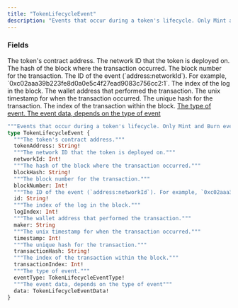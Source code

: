 ```yaml
---
title: "TokenLifecycleEvent"
description: "Events that occur during a token's lifecycle. Only Mint and Burn events right now."
---
```


### Fields

<ResponseField name="tokenAddress" type="String!" required>
  The token's contract address.
</ResponseField>

<ResponseField name="networkId" type="Int!" required>
  The network ID that the token is deployed on.
</ResponseField>

<ResponseField name="blockHash" type="String!" required>
  The hash of the block where the transaction occurred.
</ResponseField>

<ResponseField name="blockNumber" type="Int!" required>
  The block number for the transaction.
</ResponseField>

<ResponseField name="id" type="String!" required>
  The ID of the event (`address:networkId`). For example, `0xc02aaa39b223fe8d0a0e5c4f27ead9083c756cc2:1`.
</ResponseField>

<ResponseField name="logIndex" type="Int!" required>
  The index of the log in the block.
</ResponseField>

<ResponseField name="maker" type="String">
  The wallet address that performed the transaction.
</ResponseField>

<ResponseField name="timestamp" type="Int!" required>
  The unix timestamp for when the transaction occurred.
</ResponseField>

<ResponseField name="transactionHash" type="String!" required>
  The unique hash for the transaction.
</ResponseField>

<ResponseField name="transactionIndex" type="Int!" required>
  The index of the transaction within the block.
</ResponseField>

<a href="/api-reference/types/tokenlifecycleeventtype">
  <ResponseField name="eventType" type="TokenLifecycleEventType!" required>
    The type of event.
  </ResponseField>
</a>

<a href="/api-reference/types/tokenlifecycleeventdata">
  <ResponseField name="data" type="TokenLifecycleEventData!" required>
    The event data, depends on the type of event
  </ResponseField>
</a>


```graphql TokenLifecycleEvent
"""Events that occur during a token's lifecycle. Only Mint and Burn events right now."""
type TokenLifecycleEvent {
  """The token's contract address."""
  tokenAddress: String!
  """The network ID that the token is deployed on."""
  networkId: Int!
  """The hash of the block where the transaction occurred."""
  blockHash: String!
  """The block number for the transaction."""
  blockNumber: Int!
  """The ID of the event (`address:networkId`). For example, `0xc02aaa39b223fe8d0a0e5c4f27ead9083c756cc2:1`."""
  id: String!
  """The index of the log in the block."""
  logIndex: Int!
  """The wallet address that performed the transaction."""
  maker: String
  """The unix timestamp for when the transaction occurred."""
  timestamp: Int!
  """The unique hash for the transaction."""
  transactionHash: String!
  """The index of the transaction within the block."""
  transactionIndex: Int!
  """The type of event."""
  eventType: TokenLifecycleEventType!
  """The event data, depends on the type of event"""
  data: TokenLifecycleEventData!
}
```
